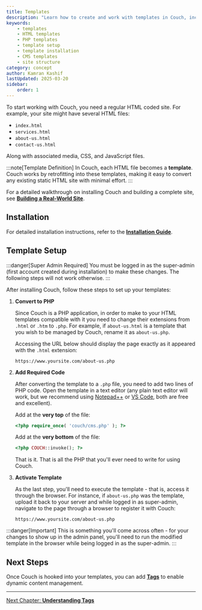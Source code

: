 ```yaml
---
title: Templates
description: "Learn how to create and work with templates in Couch, including installation and setup"
keywords:
    - templates
    - HTML templates
    - PHP templates
    - template setup
    - template installation
    - CMS templates
    - site structure
category: concept
author: Kamran Kashif
lastUpdated: 2025-03-20
sidebar:
    order: 1
---
```



To start working with Couch, you need a regular HTML coded site. For example, your site might have several HTML files:
- `index.html`
- `services.html`
- `about-us.html`
- `contact-us.html`

Along with associated media, CSS, and JavaScript files.

:::note[Template Definition]
In Couch, each HTML file becomes a **template**. Couch works by retrofitting into these templates, making it easy to convert any existing static HTML site with minimal effort.
:::

<Card icon="star" title="Step-by-Step Guide">

For a detailed walkthrough on installing Couch and building a complete site, see [**Building a Real-World Site**](../../tutorials/portfolio-site/01-building-real-world-site).

</Card>

## Installation

For detailed installation instructions, refer to the [**Installation Guide**](../../getting-started/installation/).

## Template Setup

:::danger[Super Admin Required]
You must be logged in as the super-admin (first account created during installation) to make these changes. The following steps will not work otherwise.
:::

After installing Couch, follow these steps to set up your templates:

<Steps>

1. **Convert to PHP**

    Since Couch is a PHP application, in order to make to your HTML templates compatible with it you need to change their extensions from `.html` or `.htm` to `.php`. For example, if `about-us.html` is a template that you wish to be managed by Couch, rename it as `about-us.php`. 
    
    Accessing the URL below should display the page exactly as it appeared with the `.html` extension:

    ```text
    https://www.yoursite.com/about-us.php
    ```

2. **Add Required Code**

    After converting the template to a `.php` file, you need to add two lines of PHP code. Open the template in a text editor (any plain text editor will work, but we recommend using [Notepad++](https://notepad-plus-plus.org/) or [VS Code](https://code.visualstudio.com/), both are free and excellent).

    Add at the **very top** of the file:
    ```php title="Required Top Code" ins="<?php require_once( 'couch/cms.php' ); ?>"
    <?php require_once( 'couch/cms.php' ); ?>
    ```

    Add at the **very bottom** of the file:
    ```php title="Required Bottom Code" ins="<?php COUCH::invoke(); ?>"
    <?php COUCH::invoke(); ?>
    ```
    That is it. That is all the PHP that you'll ever need to write for using Couch.

3. **Activate Template**

    As the last step, you'll need to execute the template - that is, access it through the browser. For instance, if `about-us.php` was the template, upload it back to your server and while logged in as super-admin, navigate to the page through a browser to register it with Couch:
    
    ```text
    https://www.yoursite.com/about-us.php
    ```

</Steps>

:::danger[Important]
This is something you'll come across often - for your changes to show up in the admin panel, you'll need to run the modified template in the browser while being logged in as the super-admin.
:::

## Next Steps

Once Couch is hooked into your templates, you can add [**Tags**](../tags/) to enable dynamic content management.

---

[Next Chapter: **Understanding Tags**](../tags/)
